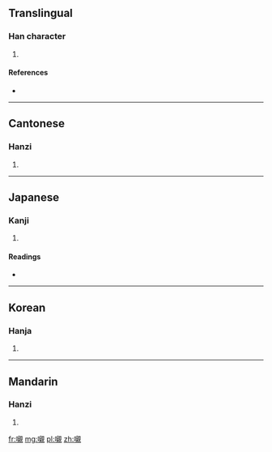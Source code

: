 ==Translingual==

===Han character===
{{Han char|rn=30|rad=口|as=16|sn=19|four=6601<sub>0</sub>|canj=口卜木山 (RYDU)}}

# {{defn|Han|sort=口16}}

====References====
* {{Han ref|kx=0213.340|dkj=04561|dj=0436.130|hdz=10703.100|uh=56AB|ud=22187|bh=F1F0|bd=61936}}

----

==Cantonese==

===Hanzi===
{{yue-hanzi|jyut=|y=chan3}}

# {{defn|lang=yue|sort=口16}}

----

==Japanese==

===Kanji===
{{ja-kanji|grade=|rs=口16}}

# {{defn|lang=ja|sort=口16}}

====Readings====
* {{ja-readings|on=[[しん]] (shin)|kun=[[ほどこす]] (hodokosu)}}

----

==Korean==

===Hanja===
{{ko-hanja|hangeul=친|rv=chin|mr=ch'in}}

# {{defn|lang=ko|sort=口16}}

----

==Mandarin==

===Hanzi===
{{cmn-hanzi|pin=[[chèn]] ([[chen4]])|wg=ch'en<sup>4</sup>}}

# {{defn|lang=cmn|sort=口16}}

[[fr:嚫]]
[[mg:嚫]]
[[pl:嚫]]
[[zh:嚫]]